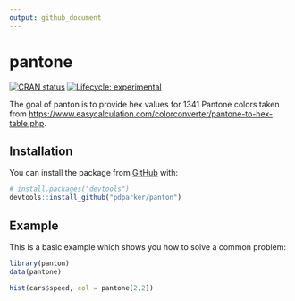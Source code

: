 ```yaml
---
output: github_document
---
```




# pantone

<!-- badges: start -->
[![CRAN status](https://www.r-pkg.org/badges/version/panton)](https://CRAN.R-project.org/package=panton)
[![Lifecycle: experimental](https://img.shields.io/badge/lifecycle-experimental-orange.svg)](https://www.tidyverse.org/lifecycle/#experimental)
<!-- badges: end -->

The goal of panton is to provide hex values for 1341 Pantone colors taken from [https://www.easycalculation.com/colorconverter/pantone-to-hex-table.php](here).

## Installation

You can install the package from [GitHub](https://github.com/) with:

``` r
# install.packages("devtools")
devtools::install_github("pdparker/panton")
```
## Example

This is a basic example which shows you how to solve a common problem:

```r
library(panton)
data(pantone)

hist(cars$speed, col = pantone[2,2])

```
